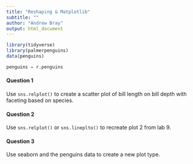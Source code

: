 ```yaml
---
title: "Reshaping & Matplotlib"
subtitle: ""
author: "Andrew Bray"
output: html_document
---
```


```r
library(tidyverse)
library(palmerpenguins)
data(penguins)
```

```python
penguins = r.penguins
```

#### Question 1

Use `sns.relplot()` to create a scatter plot of bill length on bill depth with faceting based on species.

#### Question 2

Use `sns.relplot()` or `sns.lineplto()` to recreate plot 2 from lab 9.

#### Question 3

Use seaborn and the penguins data to create a new plot type.
